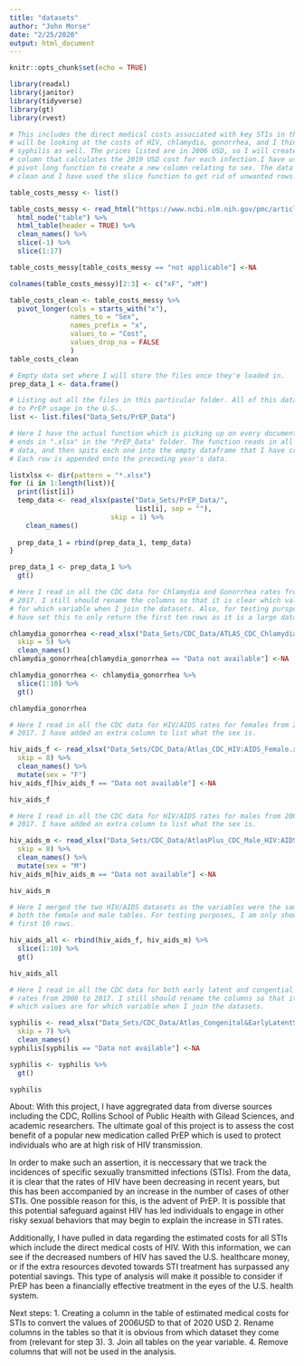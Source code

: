 ```yaml
---
title: "datasets"
author: "John Morse"
date: "2/25/2020"
output: html_document
---
```


```r
knitr::opts_chunk$set(echo = TRUE)
```

```r
library(readxl)
library(janitor)
library(tidyverse)
library(gt)
library(rvest)
```

```r
# This includes the direct medical costs associated with key STIs in the U.S.. I
# will be looking at the costs of HIV, chlamydia, gonorrhea, and I think
# syphilis as well. The prices listed are in 2006 USD, so I will create another
# column that calculates the 2019 USD cost for each infection.I have used the
# pivot long function to create a new column relating to sex. The data should be
# clean and I have used the slice function to get rid of unwanted rows.

table_costs_messy <- list()

table_costs_messy <- read_html("https://www.ncbi.nlm.nih.gov/pmc/articles/PMC2426671/")%>% 
  html_node("table") %>% 
  html_table(header = TRUE) %>% 
  clean_names() %>% 
  slice(-1) %>% 
  slice(1:17)

table_costs_messy[table_costs_messy == "not applicable"] <-NA

colnames(table_costs_messy)[2:3] <- c("xF", "xM")

table_costs_clean <- table_costs_messy %>%
  pivot_longer(cols = starts_with("x"),
               names_to = "Sex",
               names_prefix = "x",
               values_to = "Cost",
               values_drop_na = FALSE
               ) 
table_costs_clean
```

```r
# Empty data set where I will store the files once they'e loaded in.
prep_data_1 <- data.frame()

# Listing out all the files in this particular folder. All of this data relates
# to PrEP usage in the U.S..
list <- list.files("Data_Sets/PrEP_Data")

# Here I have the actual function which is picking up on every document that
# ends in ".xlsx" in the "PrEP_Data" folder. The function reads in all of the
# data, and then spits each one into the empty dataframe that I have created.
# Each row is appended onto the preceding year's data.

listxlsx <- dir(pattern = "*.xlsx")
for (i in 1:length(list)){
  print(list[i])
  temp_data <- read_xlsx(paste("Data_Sets/PrEP_Data/",
                               list[i], sep = ""),
                         skip = 1) %>% 
    clean_names()
  
  prep_data_1 = rbind(prep_data_1, temp_data)
}

prep_data_1 <- prep_data_1 %>% 
  gt()
```

```r
# Here I read in all the CDC data for Chlamydia and Gonorrhea rates from 2000 to
# 2017. I still should rename the columns so that it is clear which values are
# for which variable when I join the datasets. Also, for testing pursposes, I
# have set this to only return the first ten rows as it is a large dataset.

chlamydia_gonorrhea <-read_xlsx("Data_Sets/CDC_Data/ATLAS_CDC_Chlamydia&Gonorrhea.xlsx",
  skip = 5) %>% 
  clean_names() 
chlamydia_gonorrhea[chlamydia_gonorrhea == "Data not available"] <-NA

chlamydia_gonorrhea <- chlamydia_gonorrhea %>% 
  slice(1:10) %>% 
  gt() 

chlamydia_gonorrhea

```

```r
# Here I read in all the CDC data for HIV/AIDS rates for females from 2008 to
# 2017. I have added an extra column to list what the sex is.

hiv_aids_f <- read_xlsx("Data_Sets/CDC_Data/Atlas_CDC_HIV:AIDS_Female.xlsx",
  skip = 8) %>% 
  clean_names() %>% 
  mutate(sex = "F")
hiv_aids_f[hiv_aids_f == "Data not available"] <-NA

hiv_aids_f
```

```r
# Here I read in all the CDC data for HIV/AIDS rates for males from 2008 to
# 2017. I have added an extra column to list what the sex is.

hiv_aids_m <- read_xlsx("Data_Sets/CDC_Data/AtlasPlus_CDC_Male_HIV:AIDS.xlsx",
  skip = 8) %>% 
  clean_names() %>% 
  mutate(sex = "M")
hiv_aids_m[hiv_aids_m == "Data not available"] <-NA

hiv_aids_m

```

```r
# Here I merged the two HIV/AIDS datasets as the variables were the same for
# both the female and male tables. For testing purposes, I am only showing the
# first 10 rows.

hiv_aids_all <- rbind(hiv_aids_f, hiv_aids_m) %>%
  slice(1:10) %>% 
  gt()

hiv_aids_all
```


```r
# Here I read in all the CDC data for both early latent and congential syphilis
# rates from 2008 to 2017. I still should rename the columns so that it is clear
# which values are for which variable when I join the datasets.

syphilis <- read_xlsx("Data_Sets/CDC_Data/Atlas_Congenital&EarlyLatentSyphilis.xlsx",
  skip = 7) %>% 
  clean_names()
syphilis[syphilis == "Data not available"] <-NA

syphilis <- syphilis %>% 
  gt()

syphilis
```

About: With this project, I have aggregrated data from diverse sources including
the CDC, Rollins School of Public Health with Gilead Sciences, and academic
researchers. The ultimate goal of this project is to assess the cost benefit of
a popular new medication called PrEP which is used to protect individuals who
are at high risk of HIV transmission.

In order to make such an assertion, it is neccessary that we track the
incidences of specific sexually transmitted infections (STIs). From the data, it
is clear that the rates of HIV have been decreasing in recent years, but this
has been accompanied by an increase in the number of cases of other STIs. One
possible reason for this, is the advent of PrEP. It is possible that this
potential safeguard against HIV has led individuals to engage in other risky
sexual behaviors that may begin to explain the increase in STI rates.

Additionally, I have pulled in data regarding the estimated costs for all STIs
which include the direct medical costs of HIV. With this information, we can see
if the decreased numbers of HIV has saved the U.S. healthcare money, or if the
extra resources devoted towards STI treatment has surpassed any potential
savings. This type of analysis  will make it possible to consider if PrEP has
been a financially effective treatment in the eyes of the U.S. health system.

Next steps: 
1. Creating a column in the table of estimated medical costs for
STIs to convert the values of 2006USD to that of 2020 USD 
2. Rename columns in
the tables so that it is obvious from which dataset they come from (relevant for
step 3). 
3. Join all tables on the year variable. 
4. Remove columns that will
not be used in the analysis.